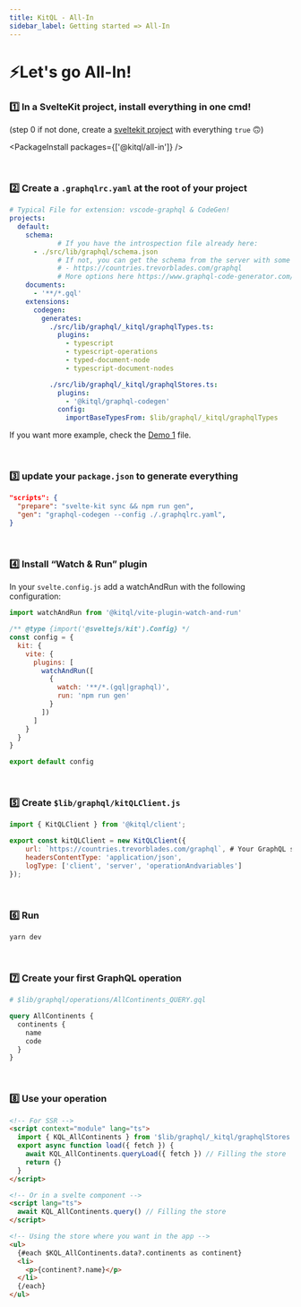 ```yaml
---
title: KitQL - All-In
sidebar_label: Getting started => All-In
---
```


# ⚡Let's go All-In!

### 1️⃣ In a SvelteKit project, install everything in one cmd!

(step 0️ if not done, create a [sveltekit project](https://kit.svelte.dev/) with everything `true` 🙃)

<PackageInstall packages={['@kitql/all-in']} />

<p>&nbsp;</p>

### 2️⃣ Create a `.graphqlrc.yaml` at the root of your project

```yaml
# Typical File for extension: vscode-graphql & CodeGen!
projects:
  default:
    schema:
			# If you have the introspection file already here:
      - ./src/lib/graphql/schema.json
			# If not, you can get the schema from the server with some thing like:
			# - https://countries.trevorblades.com/graphql
			# More options here https://www.graphql-code-generator.com/docs/config-reference/schema-field
    documents:
      - '**/*.gql'
    extensions:
      codegen:
        generates:
          ./src/lib/graphql/_kitql/graphqlTypes.ts:
            plugins:
              - typescript
              - typescript-operations
              - typed-document-node
              - typescript-document-nodes

          ./src/lib/graphql/_kitql/graphqlStores.ts:
            plugins:
              - '@kitql/graphql-codegen'
            config:
              importBaseTypesFrom: $lib/graphql/_kitql/graphqlTypes
```

If you want more example, check the [Demo 1](https://raw.githubusercontent.com/jycouet/kitql/main/examples/demo1/.graphqlrc.yaml) file.

<p>&nbsp;</p>

### 3️⃣ update your `package.json` to generate everything

```json
"scripts": {
  "prepare": "svelte-kit sync && npm run gen",
  "gen": "graphql-codegen --config ./.graphqlrc.yaml",
}
```

<p>&nbsp;</p>

### 4️⃣ Install “Watch & Run” plugin

In your `svelte.config.js` add a watchAndRun with the following configuration:

```js
import watchAndRun from '@kitql/vite-plugin-watch-and-run'

/** @type {import('@sveltejs/kit').Config} */
const config = {
  kit: {
    vite: {
      plugins: [
        watchAndRun([
          {
            watch: '**/*.(gql|graphql)',
            run: 'npm run gen'
          }
        ])
      ]
    }
  }
}

export default config
```

<p>&nbsp;</p>

### 5️⃣ Create `$lib/graphql/kitQLClient.js`

```js
import { KitQLClient } from '@kitql/client';

export const kitQLClient = new KitQLClient({
	url: `https://countries.trevorblades.com/graphql`, # Your GraphQL server URL
	headersContentType: 'application/json',
	logType: ['client', 'server', 'operationAndvariables']
});
```

<p>&nbsp;</p>

### 6️⃣ Run

```bash
yarn dev
```

<p>&nbsp;</p>

### 7️⃣ Create your first GraphQL operation

```graphql
# $lib/graphql/operations/AllContinents_QUERY.gql

query AllContinents {
  continents {
    name
    code
  }
}
```

<p>&nbsp;</p>

### 8️⃣ Use your operation

```html
<!-- For SSR -->
<script context="module" lang="ts">
  import { KQL_AllContinents } from '$lib/graphql/_kitql/graphqlStores'
  export async function load({ fetch }) {
    await KQL_AllContinents.queryLoad({ fetch }) // Filling the store
    return {}
  }
</script>

<!-- Or in a svelte component -->
<script lang="ts">
  await KQL_AllContinents.query() // Filling the store
</script>

<!-- Using the store where you want in the app -->
<ul>
  {#each $KQL_AllContinents.data?.continents as continent}
  <li>
    <p>{continent?.name}</p>
  </li>
  {/each}
</ul>
```
